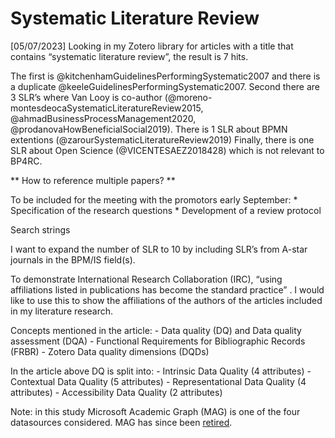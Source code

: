 # Systematic Literature Review

[05/07/2023] Looking in my Zotero library for articles with a title that contains "systematic literature review", the result is 7 hits.

The first is @kitchenhamGuidelinesPerformingSystematic2007 and there is a duplicate @keeleGuidelinesPerformingSystematic2007. Second there are 3 SLR's where Van Looy is co-author (@moreno-montesdeocaSystematicLiteratureReview2015, @ahmadBusinessProcessManagement2020, @prodanovaHowBeneficialSocial2019). There is 1 SLR about BPMN extentions (@zarourSystematicLiteratureReview2019) Finally, there is one SLR about Open Science (@VICENTESAEZ2018428) which is not relevant to BP4RC.

** How to reference multiple papers? **

To be included for the meeting with the promotors early September:
* Specification of the research questions
* Development of a review protocol

Search strings

I want to expand the number of SLR to 10 by including SLR's from A-star journals in the BPM/IS field(s).


To demonstrate International Research Collaboration (IRC), "using affiliations listed in publications has become the standard practice" [](https://direct.mit.edu/qss/article/3/3/529/112967/Assessing-the-quality-of-bibliographic-data). I would like to use this to show the affiliations of the authors of the articles included in my literature research.

Concepts mentioned in the article:
- Data quality (DQ) and Data quality assessment (DQA)
- Functional Requirements for Bibliographic Records (FRBR)
- Zotero Data quality dimensions (DQDs)

In the article above DQ is split into:
- Intrinsic Data Quality (4 attributes)
- Contextual Data Quality (5 attributes)
- Representational Data Quality (4 attributes)
- Accessibility Data Quality (2 attributes)

Note: in this study Microsoft Academic Graph (MAG) is one of the four datasources considered. MAG has since been [retired](https://www.microsoft.com/en-us/research/project/microsoft-academic-graph/).